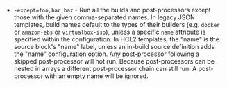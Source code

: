 - `-except=foo,bar,baz` - Run all the builds and post-processors except those
  with the given comma-separated names. In legacy JSON templates, build names default to the
  types of their builders (e.g. `docker` or
  `amazon-ebs` or `virtualbox-iso`), unless a specific `name` attribute is
  specified within the configuration. In HCL2 templates, the "name" is the
  source block's "name" label, unless an in-build source definition adds the
  "name" configuration option. Any post-processor following
  a skipped post-processor will not run. Because post-processors can be nested
  in arrays a different post-processor chain can still run. A post-processor
  with an empty name will be ignored.
